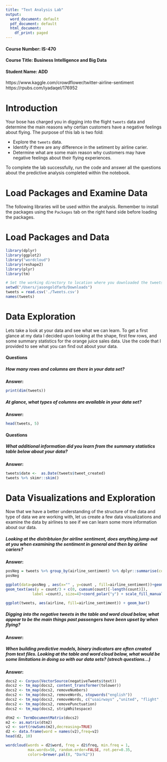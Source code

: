 ```yaml
---
title: "Text Analysis Lab"
output:
  word_document: default
  pdf_document: default
  html_document:
    df_print: paged
---
```


#### Course Number: IS-470
#### Course Title: Business Intelligence and Big Data
#### Student Name: ADD

https://www.kaggle.com/crowdflower/twitter-airline-sentiment
https://rpubs.com/iyadaqel/176952

# Introduction

Your bose has charged you in digging into the flight `tweets` data and determine the main reasons why certian customers have a negative feelings about flying. The purpose of this lab is two fold:

- Explore the `tweets` data.
- Identify if there are any difference in the setiment by airline carier.
- Determine what are some main reason why customers may have negative feelings about their flying experiences.

To complete the lab successfully, run the code and answer all the questions about the predictive analysis completed within the notebook.

# Load Packages and Examine Data

The following libraries will be used within the analysis. Remember to install the packages using the `Packages` tab on the right hand side before loading the packages.

# Load Packages and Data
```r
library(dplyr)
library(ggplot2)
library("wordcloud")
library(reshape2)
library(plyr)
library(tm)

# Set the working directory to location where you downloaded the tweets data.
setwd("/Users/jasongoldfarb/Downloads")
tweets = read.csv('./Tweets.csv')
names(tweets)
```

# Data Exploration
Lets take a look at your data and see what we can learn. To get a first glance at my data I decided upon looking at the shape, first few rows, and some summary statistics for the orange juice sales data. Use the code that I provided to see what you can find out about your data.

#### Questions

##### How many rows and columns are there in your data set?

**Answer:** 

```r
print(dim(tweets))
```

##### At glance, what types of columns are available in your data set? 

**Answer:** 

```r
head(tweets, 5)
```

#### Questions

##### What additional information did you learn from the summary statistics table below about your data? 

**Answer:** 

```r
tweets$date <-  as.Date(tweets$tweet_created)
tweets %>% skimr::skim()
```

# Data Visualizations and Exploration
Now that we have a better understanding of the structure of the data and type of data we are working with, let us create a few data visualizations and examine the data by airlines to see if we can learn some more information about our data.

##### Looking at the distribtuion for airline sentiment, does anything jump out at you when examining the sentiment in general and then by airline cariers?

**Answer:** 


```r
posNeg = tweets %>% group_by(airline_sentiment) %>% dplyr::summarise(count = n())
posNeg
```

```r
ggplot(data=posNeg , aes(x="" , y=count , fill=airline_sentiment))+geom_bar(width=1,stat="identity")+
geom_text(aes(y = count/3 + c(0, cumsum(count)[-length(count)]), 
            label =count), size=4)+coord_polar("y") + scale_fill_manual(values=c("#ffbebe", "#fff9be", "#d4ffbe"))
```

```r
ggplot(tweets, aes(airline, fill=airline_sentiment)) + geom_bar()
```
##### Digging into the negative tweets in the table and word cloud below, what appear to be the main things past passengers have been upset by when flying?

**Answer:** 

##### When building predictive models, binary indicators are often created from text files. Looking at the table and word cloud below, what would be some limitations in doing so with our data sets? (strech questions...)

**Answer:** 


```r
docs2 <- Corpus(VectorSource(negativeTweets$text))
docs2 <- tm_map(docs2, content_transformer(tolower))
docs2 <- tm_map(docs2, removeNumbers)
docs2 <- tm_map(docs2, removeWords, stopwords("english"))
docs2 <- tm_map(docs2, removeWords, c("usairways" ,"united", "flight" , "americanair" , "jetblue" , "southwestair")) 
docs2 <- tm_map(docs2, removePunctuation)
docs2 <- tm_map(docs2, stripWhitespace)

dtm2 <- TermDocumentMatrix(docs2)
m2 <- as.matrix(dtm2)
v2 <- sort(rowSums(m2),decreasing=TRUE)
d2 <- data.frame(word = names(v2),freq=v2)
head(d2, 10)
```

```r
wordcloud(words = d2$word, freq = d2$freq, min.freq = 1,
          max.words=50, random.order=FALSE, rot.per=0.35, 
          colors=brewer.pal(8, "Dark2"))
```